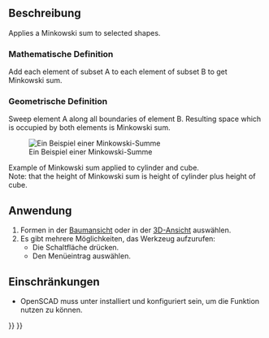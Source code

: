 <languages/>

{{Docnav
|[[OpenSCAD_Hull/de|Hülle]]
|
|[[OpenSCAD_Workbench/de|OpenSCAD]]
|IconL=OpenSCAD_Hull.svg
|IconR=
|IconC=Workbench_OpenSCAD.svg
}}

{{GuiCommand/de
|Name=OpenSCAD Minkowski
|Name/de=OpenSCAD Minkowski
|MenuLocation=OpenSCAD → Minkowski Summe
‎||Workbenches=[[OpenSCAD_Workbench/de|OpenSCAD]]
}}

<span id="Description"></span>
==Beschreibung==

<div lang="en" dir="ltr" class="mw-content-ltr">
Applies a Minkowski sum to selected shapes.
</div>

<span id="Mathematical_Definition"></span>
===Mathematische Definition===

<div lang="en" dir="ltr" class="mw-content-ltr">
Add each element of subset A to each element of subset B to get Minkowski sum.
</div>

<span id="Geometrical_Definition"></span>
===Geometrische Definition===

<div lang="en" dir="ltr" class="mw-content-ltr">
Sweep element A along all boundaries of element B. Resulting space which is occupied by both elements is Minkowski sum.
</div>

[[Image:Minkowski_example.jpg|Ein Beispiel einer Minkowski-Summe]]

<div lang="en" dir="ltr" class="mw-content-ltr">
Example of Minkowski sum applied to cylinder and cube.<br>
Note: that the height of Minkowski sum is height of cylinder plus height of cube.
</div>

<span id="Usage"></span>
==Anwendung==

# Formen in der [[Tree_View/de|Baumansicht]] oder in der [[3D_View/de|3D-Ansicht]] auswählen.
# Es gibt mehrere Möglichkeiten, das Werkzeug aufzurufen:
#* Die Schaltfläche {{Button|[[Image:OpenSCAD_Minkowski.svg|16px]] [[OpenSCAD_Minkowski/de|Minkowski Summe]]}} drücken.
#* Den Menüeintrag {{MenuCommand|OpenSCAD → [[Image:OpenSCAD_Minkowski.svg|16px]] Minkowski Summe}} auswählen.

<span id="Limitations"></span>
==Einschränkungen==

* OpenSCAD muss unter {{MenuCommand|Bearbeiten → Einstellungen}} installiert und konfiguriert sein, um die Funktion nutzen zu können.


{{Docnav
|[[OpenSCAD_Hull/de|Hülle]]
|
|[[OpenSCAD_Workbench/de|OpenSCAD]]
|IconL=OpenSCAD_Hull.svg
|IconR=
|IconC=Workbench_OpenSCAD.svg
}}

{{OpenSCAD_Tools_navi{{#translation:}}}}
{{Userdocnavi{{#translation:}}}}